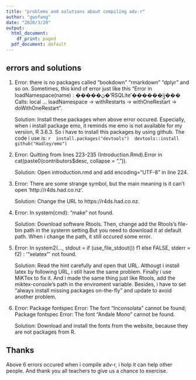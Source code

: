 ---
title: "problems and solutions about compiling adv-r"
author: "guofang"
date: "2020/3/20"
output:
  html_document:
    df_print: paged
  pdf_document: default
---
## errors and solutions
1. Error: there is no packages called "bookdown" "rmarkdown" "dplyr" and so on. Sometimes, this kind of error just like this
"Error in loadNamespace(name) : �����ڽ�'RSQLite'������ֵĳ̼���
Calls: local ... loadNamespace -> withRestarts -> withOneRestart -> doWithOneRestart". 

   Solution: Install these packages when above error occured. Especially, when i install package emo, it reminds me emo is not available for my version, R 3.6.3. So i have to install this packages by using github. The code i use is:
    ```{r eval=FALSE}
    install.packages("devtools")
    devtools::install github("Hadley/emo")
    ```

2. Error: Quitting from lines 223-235 (Introduction.Rmd).Error in cat(paste0(contributors$desc, collapse = ", ")).
   
   Solution: Open introduction.rmd and add encoding="UTF-8" in line 224. 


3. Error: There are some strange symbol, but the main meaning is it can't open 'http://r4ds.had.co.nz'.
   
   Solution: Change the URL to https://r4ds.had.co.nz.


4. Error: In system(cmd): "make" not found.
   
   Solution: Download software Rtools. Then, change add the Rtools's file-bin path in the systerm setting.But you need to download it at default path. When i change the path, it still occured some error.

5. Error: In system2(..., stdout = if (use_file_stdout()) f1 else FALSE, stderr = f2) : '"xelatex"' not found.

   Solution: Read the hint carefully and open that URL. Althougt i install latex by following URL, i still have the same problem. Finally i use MiKTex to fix it. And i made the same thing just like Rtools, add the miktex-console's path in the enviroment variable. Besides, i have to set "always install missing packages on-the-fly" and update to avoid another problem.
   
6. Error: Package fontspec Error: The font "Inconsolata" cannot be found; Package fontspec Error: The font "Andale Mono" cannot be found.
   
   Solution: Download and install the fonts from the website, because they are not packages from R.

## Thanks   
Above 6 errors occured when i compile adv-r, i holp it can help other people. And thank you all teachers to give us a chance to exercise.
